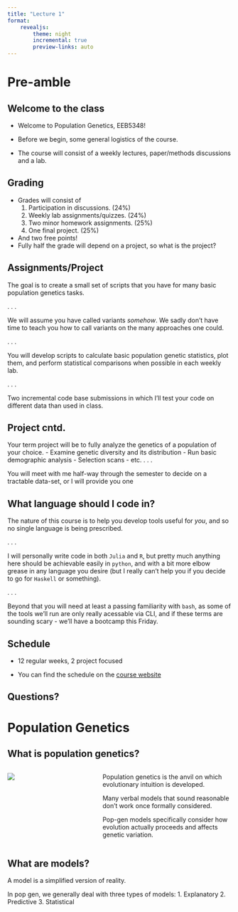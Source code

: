 ```yaml
---
title: "Lecture 1"
format: 
    revealjs:
        theme: night
        incremental: true
        preview-links: auto
---
```


# Pre-amble

## Welcome to the class

- Welcome to Population Genetics, EEB5348!

- Before we begin, some general logistics of the course.

- The course will consist of a weekly lectures, paper/methods discussions and a lab.

## Grading

- Grades will consist of 
    1. Participation in discussions. (24%)
    2. Weekly lab assignments/quizzes. (24%)
    3. Two minor homework assignments. (25%)
    4. One final project. (25%)
- And two free points!
- Fully half the grade will depend on a project, so what is the project?

## Assignments/Project
The goal is to create a small set of scripts that you have for many basic population genetics tasks.

. . .

We will assume you have called variants _somehow_. We sadly don't have time to teach you how to call variants on the many approaches one could.

. . . 

You will develop scripts to calculate basic population genetic statistics, plot them, and perform statistical comparisons when possible in each weekly lab.

. . .

Two incremental code base submissions in which I'll test your code on different data than used in class.

## Project cntd.

Your term project will be to fully analyze the genetics of a population of your choice.
    - Examine genetic diversity and its distribution
    - Run basic demographic analysis
    - Selection scans
    - etc.
. . .

You will meet with me half-way through the semester to decide on a tractable data-set, or I will provide you one

## What language should I code in?

The nature of this course is to help you develop tools useful for _you_, and so no single language is being prescribed.

. . . 

I will personally write code in both `Julia` and `R`, but pretty much anything here should be achievable easily in `python`, and with a bit more elbow grease in any language you desire (but I really can't help you if you decide to go for `Haskell` or something).

. . . 

Beyond that you will need at least a passing familiarity with `bash`, as some of the tools we'll run are only really acessable via CLI, and if these terms are sounding scary - we'll have a bootcamp this Friday.


## Schedule

- 12 regular weeks, 2 project focused

- You can find the schedule on the [course website]("link")

## Questions?

# Population Genetics   

## What is population genetics?
:::: {.columns}
::: {.column width="40%"}
<img class="r-stretch" src="/images/Haldane.jpg" />
::: 

::: {.column width="60%"}
Population genetics is the anvil on which evolutionary intuition is developed.

Many verbal models that sound reasonable don't work once formally considered.

Pop-gen models specifically consider how evolution actually proceeds and affects genetic variation.

:::
::::

## What are models?

A model is a simplified version of reality.

In pop gen, we generally deal with three types of models:
    1. Explanatory
    2. Predictive
    3. Statistical